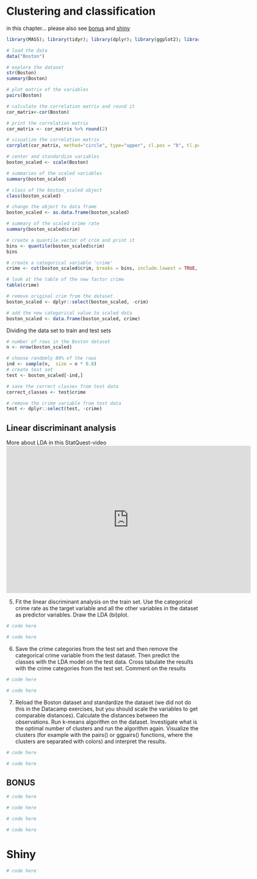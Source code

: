 # Clustering and classification

in this chapter...
please also see [bonus](#bonus) and [shiny](#shiny)

```r
library(MASS); library(tidyr); library(dplyr); library(ggplot2); library(corrplot)

# load the data
data("Boston")

# explore the dataset
str(Boston)
summary(Boston)
```

```r
# plot matrix of the variables
pairs(Boston)

# calculate the correlation matrix and round it
cor_matrix<-cor(Boston) 

# print the correlation matrix
cor_matrix <- cor_matrix %>% round(2)

# visualize the correlation matrix
corrplot(cor_matrix, method="circle", type="upper", cl.pos = "b", tl.pos = "d", tl.cex = 0.6)
```

```r
# center and standardize variables
boston_scaled <- scale(Boston)

# summaries of the scaled variables
summary(boston_scaled)

# class of the boston_scaled object
class(boston_scaled)

# change the object to data frame
boston_scaled <- as.data.frame(boston_scaled)

# summary of the scaled crime rate
summary(boston_scaled$crim)

# create a quantile vector of crim and print it
bins <- quantile(boston_scaled$crim)
bins

# create a categorical variable 'crime'
crime <- cut(boston_scaled$crim, breaks = bins, include.lowest = TRUE, labels = c("low", "med_low", "med_high", "high"))

# look at the table of the new factor crime
table(crime)

# remove original crim from the dataset
boston_scaled <- dplyr::select(boston_scaled, -crim)

# add the new categorical value to scaled data
boston_scaled <- data.frame(boston_scaled, crime)

```


Dividing the data set to train and test sets
```r
# number of rows in the Boston dataset 
n <- nrow(boston_scaled)

# choose randomly 80% of the rows
ind <- sample(n,  size = n * 0.8)
# create test set 
test <- boston_scaled[-ind,]

# save the correct classes from test data
correct_classes <- test$crime

# remove the crime variable from test data
test <- dplyr::select(test, -crime)
```


## Linear discriminant analysis

More about LDA in this StatQuest-video  
<iframe width="640" height="385" src="https://www.youtube.com/embed/azXCzI57Yfc" frameborder="0" allowfullscreen></iframe>

5. Fit the linear discriminant analysis on the train set. Use the categorical crime rate as the target variable and all the other variables in the dataset as predictor variables. Draw the LDA (bi)plot.
```r
# code here
```

```r
# code here
```

6. Save the crime categories from the test set and then remove the categorical crime variable from the test dataset. Then predict the classes with the LDA model on the test data. Cross tabulate the results with the crime categories from the test set. Comment on the results
```r
# code here
```

```r
# code here
```

7. Reload the Boston dataset and standardize the dataset (we did not do this in the Datacamp exercises, but you should scale the variables to get comparable distances). Calculate the distances between the observations. Run k-means algorithm on the dataset. Investigate what is the optimal number of clusters and run the algorithm again. Visualize the clusters (for example with the pairs() or ggpairs() functions, where the clusters are separated with colors) and interpret the results.
```r
# code here
```

```r
# code here
```

## BONUS{#bonus}

```r
# code here
```

```r
# code here
```


```r
# code here
```

```r
# code here
```

# Shiny{#shiny}
```r
# code here
```
